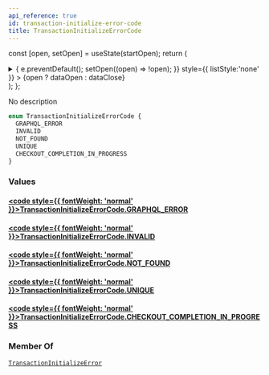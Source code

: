 ```yaml
---
api_reference: true
id: transaction-initialize-error-code
title: TransactionInitializeErrorCode
---
```






const [open, setOpen] = useState(startOpen);
return (
<details {...(open ? { open: true } : {})} className="details" style={{ border:'none', boxShadow:'none', background:'var(--ifm-background-color)' }}>
<summary
onClick={(e) => {
e.preventDefault();
setOpen((open) => !open);
}}
style={{ listStyle:'none' }} >
{open ? dataOpen : dataClose}
</summary>
{open && children}
</details>
);
};

No description

```graphql
enum TransactionInitializeErrorCode {
  GRAPHQL_ERROR
  INVALID
  NOT_FOUND
  UNIQUE
  CHECKOUT_COMPLETION_IN_PROGRESS
}
```

### Values

#### [<code style={{ fontWeight: 'normal' }}>TransactionInitializeErrorCode.<b>GRAPHQL_ERROR</b></code>](#)

#### [<code style={{ fontWeight: 'normal' }}>TransactionInitializeErrorCode.<b>INVALID</b></code>](#)

#### [<code style={{ fontWeight: 'normal' }}>TransactionInitializeErrorCode.<b>NOT_FOUND</b></code>](#)

#### [<code style={{ fontWeight: 'normal' }}>TransactionInitializeErrorCode.<b>UNIQUE</b></code>](#)

#### [<code style={{ fontWeight: 'normal' }}>TransactionInitializeErrorCode.<b>CHECKOUT_COMPLETION_IN_PROGRESS</b></code>](#)

### Member Of

[`TransactionInitializeError`](../../../api-reference/payments/objects/transaction-initialize-error.mdx) <Badge class="badge badge--secondary" text="object"/>
